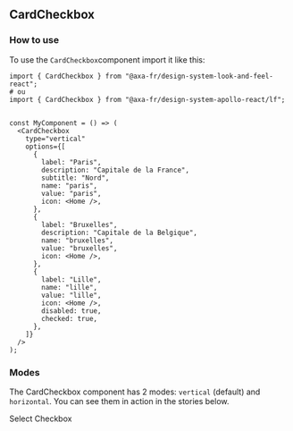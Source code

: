 
<Meta of={CardCheckboxStories} />

## CardCheckbox

### How to use

To use the `CardCheckbox`component import it like this:

```tsx
import { CardCheckbox } from "@axa-fr/design-system-look-and-feel-react";
# ou
import { CardCheckbox } from "@axa-fr/design-system-apollo-react/lf";


const MyComponent = () => (
  <CardCheckbox
    type="vertical"
    options={[
      {
        label: "Paris",
        description: "Capitale de la France",
        subtitle: "Nord",
        name: "paris",
        value: "paris",
        icon: <Home />,
      },
      {
        label: "Bruxelles",
        description: "Capitale de la Belgique",
        name: "bruxelles",
        value: "bruxelles",
        icon: <Home />,
      },
      {
        label: "Lille",
        name: "lille",
        value: "lille",
        icon: <Home />,
        disabled: true,
        checked: true,
      },
    ]}
  />
);
```

### Modes

The CardCheckbox component has 2 modes: `vertical` (default) and `horizontal`.
You can see them in action in the stories below.

Select Checkbox

<Canvas of={CardCheckboxStories.CardCheckboxStory} />
<Controls of={CardCheckboxStories.CardCheckboxStory} />
